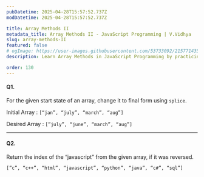 ```yaml
---
pubDatetime: 2025-04-28T15:57:52.737Z
modDatetime: 2025-04-28T15:57:52.737Z

title: Array Methods II
metadata_title: Array Methods II - JavaScript Programming | V.Vidhya
slug: array-methods-II
featured: false
# ogImage: https://user-images.githubusercontent.com/53733092/215771435-25408246-2309-4f8b-a781-1f3d93bdf0ec.png
description: Learn Array Methods in JavaScript Programming by practicing exercises based on real-world scenarios with V.Vidhya.

order: 130
---
```


#### Q1.

For the given start state of an array, change it to final form using `splice`.

Initial Array : `[“jan”, “july”, “march”, “aug”]` 

Desired Array : `[”july”, “june”, “march”, “aug”]` 

---

#### Q2.

Return the index of the “javascript” from the given array, if it was reversed.

`[”c”, “c++”, “html”, “javascript”, “python”, “java”, “c#”, “sql”]`